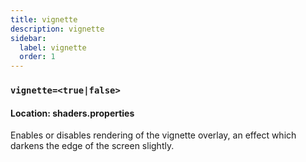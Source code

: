 ```yaml
---
title: vignette
description: vignette
sidebar:
  label: vignette
  order: 1
---
```


### `vignette=<true|false>`

#### Location: shaders.properties

Enables or disables rendering of the vignette overlay, an effect which darkens the edge of the screen slightly.